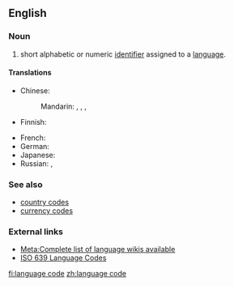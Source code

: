 {{selfref|For a guide to the use of language codes on Wiktionary, see [[Wiktionary:Index to templates/languages]]}}
==English==
{{wikipedia}}
{{rfd|lang=en}}

===Noun===
{{en-noun|head=[[language]] [[code]]}}

# short alphabetic or numeric [[identifier]] assigned to a [[language]].

====Translations====
{{trans-top|a standard identifier of a language}}
* Chinese:
*: Mandarin: {{t|zh|語言代碼|sc=Hani}}, {{t|zh|语言代码|tr=yǔyán dàimǎ|sc=Hani}}, {{t|zh|語言碼|sc=Hani}}, {{t|zh|语言码|tr=yǔyánmǎ|sc=Hani}}
* Finnish: {{t|fi|kielikoodi}}
{{trans-mid}}
* French: {{t|fr|code de langue|m}}
* German: {{t|de|Sprachcode|f}}
* Japanese: {{t|ja|言語コード|tr=gengo kōdo|sc=Jpan}}
* Russian: {{t|ru|код языка|m|tr=kod jazyká|sc=Cyrl}}, {{t|ru|языковой код|m|tr=jazykovój kod|sc=Cyrl}}
{{trans-bottom}}

===See also===
* [[country code]]s
* [[currency code]]s

===External links===
* [[meta:List of Wikipedias|Meta:Complete list of language wikis available]]
* [http://www.loc.gov/standards/iso639-2/php/code_list.php ISO 639 Language Codes]

[[fi:language code]]
[[zh:language code]]